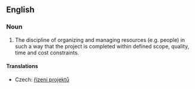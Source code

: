 ==English==
{{wikipedia}}
===Noun===
{{en-noun|-}}

# The discipline of organizing and managing resources (e.g. people) in such a way that the project is completed within defined scope, quality, time and cost constraints.

====Translations====
{{trans-top|discipline}}
*Czech: [[řízení projektů]] {{n}}
{{trans-mid}}
{{trans-bottom}}